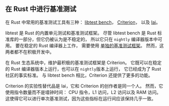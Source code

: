 ## 在 Rust 中进行基准测试

在 Rust 中常用的基准测试工具有三种：
[libtest bench](/learn/benchmarking/rust/libtest-bench/)，
[Criterion](/learn/benchmarking/rust/criterion/)，
以及 [Iai](/learn/benchmarking/rust/iai/)。

libtest 是 Rust 的内置单元测试和基准测试框架。
尽管 libtest bench 是 Rust 标准库的一部分，但它仍被认为是不稳定的，
所以它只在 `nightly` 编译器版本中可用。
要在稳定的 Rust 编译器上工作，
需要使用 [单独的基准测试框架](https://github.com/bluss/bencher)。
然而，这两者都不在积极开发中。

在 Rust 生态系统中，维护最积极的基准测试框架是 Criterion。
它既可以在稳定的 Rust 编译器版本上运行，也可以在 `nightly`版本上运行，
它已经成为了 Rust 社区的事实标准。
与 libtest bench 相比，Criterion 还提供了更多的功能。

Criterion 的实验性替代品是 Iai，它和 Criterion 的创作者是同一个人。
然而，它使用指令数量而不是墙钟时间：
CPU 指令，L1 访问，L2 访问以及 RAM 访问。
这使得它可以进行单次基准测试，因为这些指标在运行间应该保持几乎一致。